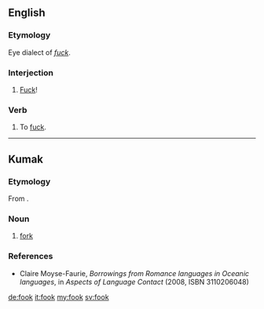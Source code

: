 ==English==

===Etymology===
Eye dialect of ''[[fuck]]''.

===Interjection===
{{en-interj}}

# {{label|en|vulgar|Northern England}} [[fuck|Fuck]]!

===Verb===
{{en-verb}}

# {{label|en|vulgar|Northern England}} To [[fuck]].

----

==Kumak==

===Etymology===
From {{etyl|en|nee}} {{m|en|fork}}.

===Noun===
{{head|nee|noun}}

# [[fork]]

===References===
* Claire Moyse-Faurie, ''Borrowings from Romance languages in Oceanic languages'', in ''Aspects of Language Contact'' (2008, ISBN 3110206048)

[[de:fook]]
[[it:fook]]
[[my:fook]]
[[sv:fook]]